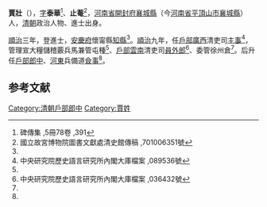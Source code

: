 '''賈壯'''（{{bd|1607年||1663年|catIdx=}}），[[表字|字]]'''泰華'''<ref name="#1">碑傳集 ,5冊78卷 ,391</ref>、'''止菴'''<ref name="#2">國立故宮博物院圖書文獻處清史館傳稿 ,701006351號</ref>，[[河南省|河南省]][[開封府|開封府]][[襄城縣|襄城縣]]（今[[河南省|河南省]][[平頂山市|平頂山市]][[襄城縣|襄城縣]]）人，[[清朝|清朝]]政治人物、進士出身。

[[順治|順治]]三年，登進士，[[安慶府|安慶府]]懷甯縣[[知縣|知縣]]<ref name="#1"/>。[[順治|順治]]九年，任[[戶部|戶部]][[廣西|廣西]]清吏司[[主事|主事]]<ref name="#3">中央研究院歷史語言研究所內閣大庫檔案 ,089536號</ref>，管理宣大糧儲稽覈兵馬兼管屯種<ref name="#3"/>、[[戶部|戶部]][[雲南|雲南]]清吏司[[員外郎|員外郎]]<ref name="#4">中央研究院歷史語言研究所內閣大庫檔案 ,036432號</ref>、委管徐州倉<ref name="#4"/>。后升任[[戶部|戶部]][[郎中|郎中]]、[[河東|河東]]兵備道[[僉事|僉事]]<ref name="#2"/>。

==参考文献==
{{reflist|2}}
{{清朝人物小作品}}
{{順治三年丙戌科殿試金榜}}

[[Category:清朝戶部郎中|Category:清朝戶部郎中]]
[[Category:賈姓|Category:賈姓]]